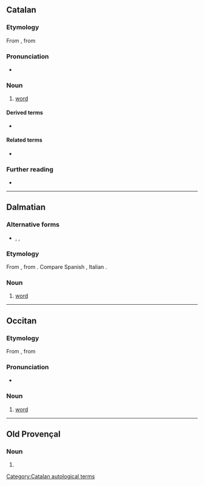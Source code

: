 ==Catalan==

===Etymology===
From {{etyl|la|ca}} {{m|la|parabola}}, from {{etyl|grc|ca}} {{m|grc|παραβολή}}

===Pronunciation===
* {{ca-IPA}}

===Noun===
{{ca-noun|f}}

# [[word]]

====Derived terms====
* {{l|ca|donar la paraula}} {{gloss|to promise}}

====Related terms====
* {{l|ca|parlar}}

===Further reading===
* {{R:IEC2}}

[[Category:Catalan autological terms]]

----

==Dalmatian==

===Alternative forms===
* {{l|dlm|palaura}}, {{l|dlm|paraura}}, {{l|dlm|palaula}}

===Etymology===
From {{etyl|la|dlm}} {{m|la|parabola}}, from {{etyl|grc|dlm}} {{m|grc|παραβολή||comparison; parable}}. Compare Spanish {{m|es|palabra}}, Italian {{m|it|parola}}.

===Noun===
{{head|dlm|noun|g=f}}

# [[word]]

----

==Occitan==

===Etymology===
From {{etyl|la|oc}} {{m|la|parabola}}, from {{etyl|grc|oc}} {{m|grc|παραβολή}}

===Pronunciation===
* {{IPA|/paˈraula/|lang=oc}}

===Noun===
{{oc-noun|f}}

# [[word]]

----

==Old Provençal==

===Noun===
{{pro-noun|f}}

# {{alternative form of|paraulla|lang=pro}}